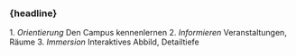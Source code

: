 
### {headline}

<Content>
1. <em>Orientierung</em> Den Campus kennenlernen
2. <em>Informieren</em> Veranstaltungen, Räume
3. <em>Immersion</em> Interaktives Abbild, Detailtiefe
</Content>